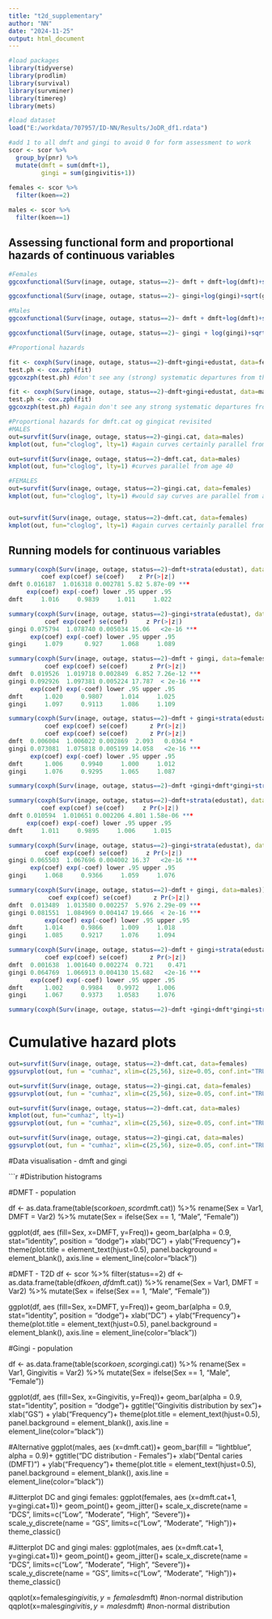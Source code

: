 ```yaml
---
title: "t2d_supplementary"
author: "NN"
date: "2024-11-25"
output: html_document
---
```


```r
#load packages
library(tidyverse)
library(prodlim)
library(survival)
library(survminer)
library(timereg)
library(mets)

#load dataset
load("E:/workdata/707957/ID-NN/Results/JoDR_df1.rdata")

#add 1 to all dmft and gingi to avoid 0 for form assessment to work
scor <- scor %>% 
  group_by(pnr) %>% 
  mutate(dmft = sum(dmft+1),
         gingi = sum(gingivitis+1))
 
females <- scor %>% 
  filter(koen==2)

males <- scor %>% 
  filter(koen==1)
```

## Assessing functional form and proportional hazards of continuous variables

```r

#Females
ggcoxfunctional(Surv(inage, outage, status==2)~ dmft + dmft+log(dmft)+sqrt(dmft), data = females) #regular DMFT looks pretty close to linear, go with that.

ggcoxfunctional(Surv(inage, outage, status==2)~ gingi+log(gingi)+sqrt(gingi), data = females) # not quite as linear as dmft, but would still say pretty decent if using regular gingi

#Males
ggcoxfunctional(Surv(inage, outage, status==2)~ dmft + dmft+log(dmft)+sqrt(dmft), data = males) #again regular DMFT looks gives the best linear fit.

ggcoxfunctional(Surv(inage, outage, status==2)~ gingi + log(gingi)+sqrt(gingi), data = males) # pretty good linear fit for regular gingi

#Proportional hazards

fit <- coxph(Surv(inage, outage, status==2)~dmft+gingi+edustat, data=females)
test.ph <- cox.zph(fit)
ggcoxzph(test.ph) #don't see any (strong) systematic departures from the smoothing spline, distribution across time pretty even (thinning at the end)

fit <- coxph(Surv(inage, outage, status==2)~dmft+gingi+edustat, data=males)
test.ph <- cox.zph(fit)
ggcoxzph(test.ph) #again don't see any strong systematic departures from the smoothing spline, distribution across time pretty even (thinning at the end)

#Proportional hazards for dmft.cat og gingicat revisited
#MALES
out=survfit(Surv(inage, outage, status==2)~gingi.cat, data=males)
kmplot(out, fun="cloglog", lty=1) #again curves certainly parallel from age 30

out=survfit(Surv(inage, outage, status==2)~dmft.cat, data=males)
kmplot(out, fun="cloglog", lty=1) #curves parallel from age 40

#FEMALES
out=survfit(Surv(inage, outage, status==2)~gingi.cat, data=females)
kmplot(out, fun="cloglog", lty=1) #would say curves are parallel from age 30


out=survfit(Surv(inage, outage, status==2)~dmft.cat, data=females)
kmplot(out, fun="cloglog", lty=1) #again curves certainly parallel from age 40
```

## Running models for continuous variables

```r
summary(coxph(Surv(inage, outage, status==2)~dmft+strata(edustat), data=females))
         coef exp(coef) se(coef)    z Pr(>|z|)    
dmft 0.016187  1.016318 0.002781 5.82 5.87e-09 ***
     exp(coef) exp(-coef) lower .95 upper .95
dmft     1.016     0.9839     1.011     1.022

summary(coxph(Surv(inage, outage, status==2)~gingi+strata(edustat), data=females))
          coef exp(coef) se(coef)     z Pr(>|z|)    
gingi 0.075794  1.078740 0.005034 15.06   <2e-16 ***
      exp(coef) exp(-coef) lower .95 upper .95
gingi     1.079      0.927     1.068     1.089

summary(coxph(Surv(inage, outage, status==2)~dmft + gingi, data=females))
          coef exp(coef) se(coef)      z Pr(>|z|)    
dmft  0.019526  1.019718 0.002849  6.852 7.26e-12 ***
gingi 0.092926  1.097381 0.005224 17.787  < 2e-16 ***
      exp(coef) exp(-coef) lower .95 upper .95
dmft      1.020     0.9807     1.014     1.025
gingi     1.097     0.9113     1.086     1.109

summary(coxph(Surv(inage, outage, status==2)~dmft + gingi+strata(edustat), data=females))
          coef exp(coef) se(coef)      z Pr(>|z|)    
          coef exp(coef) se(coef)      z Pr(>|z|)    
dmft  0.006004  1.006022 0.002869  2.093   0.0364 *  
gingi 0.073081  1.075818 0.005199 14.058   <2e-16 ***
      exp(coef) exp(-coef) lower .95 upper .95
dmft      1.006     0.9940     1.000     1.012
gingi     1.076     0.9295     1.065     1.087

summary(coxph(Surv(inage, outage, status==2)~dmft +gingi+dmft*gingi+strata(edustat), data=females)) #no interactions found

summary(coxph(Surv(inage, outage, status==2)~dmft+strata(edustat), data=males))
         coef exp(coef) se(coef)     z Pr(>|z|)    
dmft 0.010594  1.010651 0.002206 4.801 1.58e-06 ***
     exp(coef) exp(-coef) lower .95 upper .95
dmft     1.011     0.9895     1.006     1.015

summary(coxph(Surv(inage, outage, status==2)~gingi+strata(edustat), data=males))
          coef exp(coef) se(coef)     z Pr(>|z|)    
gingi 0.065503  1.067696 0.004002 16.37   <2e-16 ***
      exp(coef) exp(-coef) lower .95 upper .95
gingi     1.068     0.9366     1.059     1.076

summary(coxph(Surv(inage, outage, status==2)~dmft + gingi, data=males))
           coef exp(coef) se(coef)      z Pr(>|z|)    
dmft  0.013489  1.013580 0.002257  5.976 2.29e-09 ***
gingi 0.081551  1.084969 0.004147 19.666  < 2e-16 ***
          exp(coef) exp(-coef) lower .95 upper .95
dmft      1.014     0.9866     1.009     1.018
gingi     1.085     0.9217     1.076     1.094

summary(coxph(Surv(inage, outage, status==2)~dmft + gingi+strata(edustat), data=males))
          coef exp(coef) se(coef)      z Pr(>|z|)    
dmft  0.001638  1.001640 0.002274  0.721    0.471    
gingi 0.064769  1.066913 0.004130 15.682   <2e-16 ***
      exp(coef) exp(-coef) lower .95 upper .95
dmft      1.002     0.9984    0.9972     1.006
gingi     1.067     0.9373    1.0583     1.076

summary(coxph(Surv(inage, outage, status==2)~dmft +gingi+dmft*gingi+strata(edustat), data=males)) #no interactions found

```

# Cumulative hazard plots 

```r

out=survfit(Surv(inage, outage, status==2)~dmft.cat, data=females)
ggsurvplot(out, fun = "cumhaz", xlim=c(25,56), size=0.05, conf.int="TRUE", legend.labs=c("DCS: Low", "DCS: Moderate", "DCS: High", "DCS: Severe"), xlab ="Age during follow-up", ylab="Cumulative hazard of T2D in females")

out=survfit(Surv(inage, outage, status==2)~gingi.cat, data=females)
ggsurvplot(out, fun = "cumhaz", xlim=c(25,56), size=0.05, conf.int="TRUE", legend.labs=c("Gingivitis: Low", "Gingivitis: Moderate", "Gingivitis: High"), xlab ="Age during follow-up", ylab="Cumulative hazard of T2D in females")

out=survfit(Surv(inage, outage, status==2)~dmft.cat, data=males)
kmplot(out, fun="cumhaz", lty=1) 
ggsurvplot(out, fun = "cumhaz", xlim=c(25,56), size=0.05, conf.int="TRUE", legend.labs=c("DCS: Low", "DCS: Moderate", "DCS: High", "DCS: Severe"), xlab ="Age during follow-up", ylab="Cumulative hazard of T2D in males")

out=survfit(Surv(inage, outage, status==2)~gingi.cat, data=males)
ggsurvplot(out, fun = "cumhaz", xlim=c(25,56), size=0.05, conf.int="TRUE", legend.labs=c("Gingivitis: Low", "Gingivitis: Moderate", "Gingivitis: High"), xlab ="Age during follow-up", ylab="Cumulative hazard of T2D in males")


```

#Data visualisation - dmft and gingi

```r

#Distribution histograms 

#DMFT - population

df <- as.data.frame(table(scor$koen, scor$dmft.cat)) %>% 
  rename(Sex = Var1,
         DMFT = Var2) %>% 
  mutate(Sex = ifelse(Sex == 1, "Male", "Female"))

ggplot(df, aes (fill=Sex, x=DMFT, y=Freq))+
  geom_bar(alpha = 0.9, stat="identity", position = "dodge")+
  xlab("DC") +
  ylab("Frequency")+
  theme(plot.title = element_text(hjust=0.5), panel.background = element_blank(), axis.line = element_line(color="black"))

#DMFT - T2D
df <- scor %>% filter(status==2)
df <- as.data.frame(table(df$koen, df$dmft.cat)) %>% 
  rename(Sex = Var1,
         DMFT = Var2) %>% 
  mutate(Sex = ifelse(Sex == 1, "Male", "Female"))

ggplot(df, aes (fill=Sex, x=DMFT, y=Freq))+
  geom_bar(alpha = 0.9, stat="identity", position = "dodge")+
  xlab("DC") +
  ylab("Frequency")+
  theme(plot.title = element_text(hjust=0.5), panel.background = element_blank(), axis.line = element_line(color="black"))

#Gingi - population

df <- as.data.frame(table(scor$koen, scor$gingi.cat)) %>% 
  rename(Sex = Var1,
         Gingivitis = Var2) %>% 
  mutate(Sex = ifelse(Sex == 1, "Male", "Female"))

ggplot(df, aes (fill=Sex, x=Gingivitis, y=Freq))+
  geom_bar(alpha = 0.9, stat="identity", position = "dodge")+
  ggtitle("Gingivitis distribution by sex")+
  xlab("GS") +
  ylab("Frequency")+
  theme(plot.title = element_text(hjust=0.5), panel.background = element_blank(), axis.line = element_line(color="black"))

#Alternative
ggplot(males, aes  (x=dmft.cat))+
  geom_bar(fill = "lightblue", alpha = 0.9)+
  ggtitle("DC distribution - Females")+
  xlab("Dental caries (DMFT)") +
  ylab("Frequency")+
  theme(plot.title = element_text(hjust=0.5), panel.background = element_blank(), axis.line = element_line(color="black"))


#Jitterplot DC and gingi females:
ggplot(females, aes  (x=dmft.cat+1, y=gingi.cat+1))+
  geom_point()+
  geom_jitter()+
  scale_x_discrete(name = "DCS", limits=c("Low", "Moderate", "High", "Severe"))+
  scale_y_discrete(name = "GS", limits=c("Low", "Moderate", "High"))+
  theme_classic()

#Jitterplot DC and gingi males:
ggplot(males, aes  (x=dmft.cat+1, y=gingi.cat+1))+
  geom_point()+
  geom_jitter()+
  scale_x_discrete(name = "DCS", limits=c("Low", "Moderate", "High", "Severe"))+
  scale_y_discrete(name = "GS", limits=c("Low", "Moderate", "High"))+
  theme_classic()
    
   

qqplot(x=females$gingivitis, y=females$dmft) #non-normal distribution
qqplot(x=males$gingivitis, y=males$dmft) #non-normal distribution
